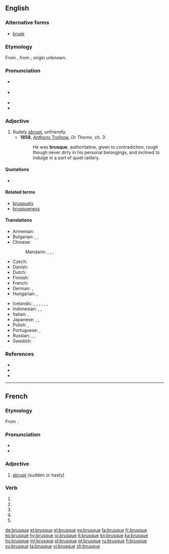 {{also|brusqué}}
==English==

===Alternative forms===
* [[brusk]]

===Etymology===
From {{etyl|fr|en}} {{term|lang=fr|brusque}}, from {{etyl|it|en}} {{term|lang=it|brusco||rude, sharp, sour}}; origin unknown.

===Pronunciation===
* {{a|UK}} {{IPA|/bɹuːsk/}}
* {{a|US}} {{IPA|/bɹʌsk/}}
* {{audio|en-us-brusque.ogg|Audio (US)|lang=en}}
* {{rhymes|ʌsk}}

===Adjective===
{{en-adj|er|more}}

# Rudely [[abrupt]], unfriendly.
#* '''1858''', [[w:Anthony_Trollope|Anthony Trollope]], ''Dr Thorne'', ch. 3:
#*: He was '''brusque''', authoritative, given to contradiction, rough though never dirty in his personal belongings, and inclined to indulge in a sort of quiet raillery.

====Quotations====
* {{seemoreCites}}

====Related terms====
* [[brusquely]]
* [[brusqueness]]

====Translations====
{{trans-top|rudely abrupt, unfriendly}}
* Armenian: {{t|hy|բռի|tr=bṙi}}
* Bulgarian: {{t+|bg|груб|tr=grub}}, {{t+|bg|рязък|tr=rjázǎk}}, {{t+|bg|безцеремонен|tr=besceremónen}}
* Chinese:
*: Mandarin: {{t+|cmn|唐突|tr=tángtū|sc=Hani}}, {{t+|cmn|粗暴|tr=cūbào|sc=Hani}}, {{t|cmn|無禮|sc=Hani}}, {{t+|cmn|无礼|tr=wúlǐ|sc=Hani}}
* Czech: {{t|cs|bryskní}}
* Danish: {{t|da|brysk}}
* Dutch: {{t+|nl|bruusk}}
* Finnish: {{t+|fi|töykeä}}
* French: {{t+|fr|brusque}}
* German: {{t|de|brüskierend}}, {{t+|de|brüsk}}
* Hungarian: {{t+|hu|nyers}}, {{t+|hu|durva}}
{{trans-mid}}
* Icelandic: {{t|is|þurr á manninn}}, {{t|is|þurr á manninn|m}}, {{t|is|stuttur í spuna|m}}, {{t+|is|stuttaralegur|m}}, {{t+|is|hranalegur|m}}, {{t|is|byrstur|m}}, {{t+|is|ruddalegur|m}}
* Indonesian: {{t+|id|serampangan}}, {{t+|id|kasar}}, {{t+|id|hantam kromo}}
* Italian: {{t|it|brusco|m}}, {{t+|it|brusca|f}}
* Japanese: {{t|ja|素っ気ない|tr=そっけない, sokkenai|sc=Jpan}}, {{t|ja|ぶっきら棒|tr=ぶっきらぼうな, bukkirabō na|alt=ぶっきら棒な|sc=Jpan}}, {{t+|ja|無礼|tr=ぶれいな, burei na|alt=無礼な|sc=Jpan}}
* Polish: {{t|pl|opryskliwy|m}}, {{t+|pl|szorstki|m}}
* Portuguese: {{t+|pt|brusco|m}}, {{t+|pt|brusca|f}}
* Russian: {{t+|ru|грубый|tr=grúbyj}}, {{t+|ru|резкий|tr=rézkij}}, {{t+|ru|бесцеремонный|tr=besceremónnyj}}
* Swedish: {{t+|sv|brysk}}
{{trans-bottom}}

===References===
* {{R:Webster 1913}}
* {{R:Century 1911}}
* {{R:OneLook}}

----

==French==
{{wikipedia|lang=fr}}

===Etymology===
From {{etyl|it|fr}} {{term|brusco|lang=it}}.

===Pronunciation===
* {{IPA|/bʁysk/|lang=fr}}
* {{audio|Fr-brusque.ogg|brusque|lang=fr}}

===Adjective===
{{fr-adj|mf}}

# [[abrupt]] (sudden or hasty)

===Verb===
{{fr-verb-form}}

# {{conjugation of|brusquer||1|s|pres|ind|lang=fr}}
# {{conjugation of|brusquer||3|s|pres|ind|lang=fr}}
# {{conjugation of|brusquer||1|s|pres|sub|lang=fr}}
# {{conjugation of|brusquer||3|s|pres|sub|lang=fr}}
# {{conjugation of|brusquer||2|s|imp|lang=fr}}

[[de:brusque]]
[[et:brusque]]
[[el:brusque]]
[[es:brusque]]
[[fa:brusque]]
[[fr:brusque]]
[[ko:brusque]]
[[hy:brusque]]
[[io:brusque]]
[[it:brusque]]
[[kn:brusque]]
[[ka:brusque]]
[[hu:brusque]]
[[ml:brusque]]
[[pl:brusque]]
[[pt:brusque]]
[[ru:brusque]]
[[fi:brusque]]
[[sv:brusque]]
[[ta:brusque]]
[[vi:brusque]]
[[zh:brusque]]